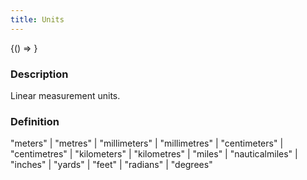 ```yaml
---
title: Units
---
```



<!-- Expose turf as global var for experimenting in the browser console -->

<BrowserOnly>{() => <WindowTurfGlobal turf={turf} />}</BrowserOnly>

### Description

Linear measurement units.

### Definition

"meters" | "metres" | "millimeters" | "millimetres" | "centimeters" | "centimetres" | "kilometers" | "kilometres" | "miles" | "nauticalmiles" | "inches" | "yards" | "feet" | "radians" | "degrees"
